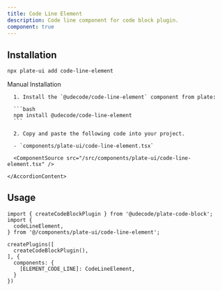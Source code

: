 ```yaml
---
title: Code Line Element
description: Code line component for code block plugin.
component: true
---
```


[//]: # (<ComponentExample src="/src/components/examples/PlaygroundDemo.tsx">)
[//]: # (  <PlaygroundDemo />)
[//]: # (</ComponentExample>)

## Installation

```bash
npx plate-ui add code-line-element
```

<Accordion type="single" collapsible>
  <AccordionItem value="manual-installation">
    <AccordionTrigger>Manual Installation</AccordionTrigger>
    <AccordionContent>

      1. Install the `@udecode/code-line-element` component from plate:

      ```bash
      npm install @udecode/code-line-element
      ```

      2. Copy and paste the following code into your project.

      - `components/plate-ui/code-line-element.tsx`

      <ComponentSource src="/src/components/plate-ui/code-line-element.tsx" />

    </AccordionContent>

  </AccordionItem>
</Accordion>

## Usage

```tsx
import { createCodeBlockPlugin } from '@udecode/plate-code-block';
import {
  codeLineElement,
} from '@/components/plate-ui/code-line-element';
```

```tsx
createPlugins([
  createCodeBlockPlugin(),
], {
  components: {
    [ELEMENT_CODE_LINE]: CodeLineElement,
  }
})
```